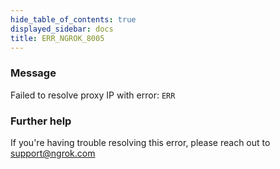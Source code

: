 ```yaml
---
hide_table_of_contents: true
displayed_sidebar: docs
title: ERR_NGROK_8005
---
```




### Message

Failed to resolve proxy IP with error: `ERR`

<ErrorDetails error="err_ngrok_8005" />

### Further help

If you're having trouble resolving this error, please reach out to [support@ngrok.com](mailto:support@ngrok.com?subject=Help%20with%20ERR_NGROK_8005)
